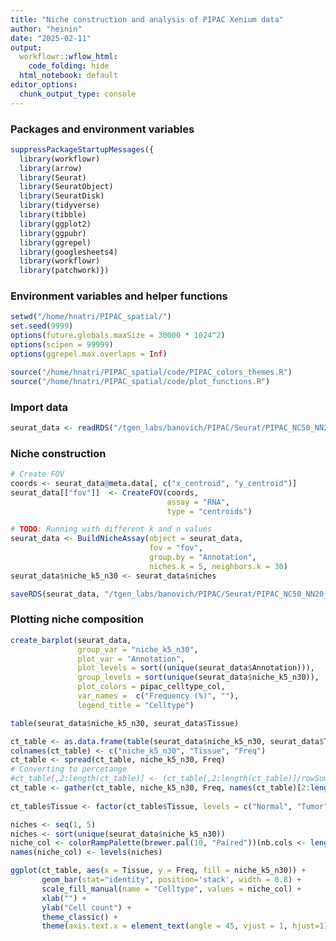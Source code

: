 ```yaml
---
title: "Niche construction and analysis of PIPAC Xenium data"
author: "heinin"
date: "2025-02-11"
output:
  workflowr::wflow_html:
    code_folding: hide
  html_notebook: default
editor_options:
  chunk_output_type: console
---
```


### Packages and environment variables

```r

suppressPackageStartupMessages({
  library(workflowr)
  library(arrow)
  library(Seurat)
  library(SeuratObject)
  library(SeuratDisk)
  library(tidyverse)
  library(tibble)
  library(ggplot2)
  library(ggpubr)
  library(ggrepel)
  library(googlesheets4)
  library(workflowr)
  library(patchwork)})

```

### Environment variables and helper functions

```r

setwd("/home/hnatri/PIPAC_spatial/")
set.seed(9999)
options(future.globals.maxSize = 30000 * 1024^2)
options(scipen = 99999)
options(ggrepel.max.overlaps = Inf)

source("/home/hnatri/PIPAC_spatial/code/PIPAC_colors_themes.R")
source("/home/hnatri/PIPAC_spatial/code/plot_functions.R")

```

### Import data

```r

seurat_data <- readRDS("/tgen_labs/banovich/PIPAC/Seurat/PIPAC_NC50_NN20_PC20_Seurat_annotated_metadata.rds")

```

### Niche construction

```r

# Create FOV
coords <- seurat_data@meta.data[, c("x_centroid", "y_centroid")]
seurat_data[["fov"]]  <- CreateFOV(coords,
                                   assay = "RNA",
                                   type = "centroids")

# TODO: Running with different k and n values
seurat_data <- BuildNicheAssay(object = seurat_data,
                               fov = "fov",
                               group.by = "Annotation",
                               niches.k = 5, neighbors.k = 30)
seurat_data$niche_k5_n30 <- seurat_data$niches

saveRDS(seurat_data, "/tgen_labs/banovich/PIPAC/Seurat/PIPAC_NC50_NN20_PC20_Seurat_annotated_metadata.rds")

```

### Plotting niche composition

```r

create_barplot(seurat_data,
               group_var = "niche_k5_n30",
               plot_var = "Annotation",
               plot_levels = sort((unique(seurat_data$Annotation))),
               group_levels = sort(unique(seurat_data$niche_k5_n30)),
               plot_colors = pipac_celltype_col,
               var_names =  c("Frequency (%)", ""),
               legend_title = "Celltype")

```

```r

table(seurat_data$niche_k5_n30, seurat_data$Tissue)

ct_table <- as.data.frame(table(seurat_data$niche_k5_n30, seurat_data$Tissue))
colnames(ct_table) <- c("niche_k5_n30", "Tissue", "Freq")
ct_table <- spread(ct_table, niche_k5_n30, Freq)
# Converting to percetange
#ct_table[,2:length(ct_table)] <- (ct_table[,2:length(ct_table)]/rowSums(ct_table[,2:length(ct_table)]))*100
ct_table <- gather(ct_table, niche_k5_n30, Freq, names(ct_table)[2:length(names(ct_table))], factor_key=TRUE)
    
ct_table$Tissue <- factor(ct_table$Tissue, levels = c("Normal", "Tumor"))

niches <- seq(1, 5)
niches <- sort(unique(seurat_data$niche_k5_n30))
niche_col <- colorRampPalette(brewer.pal(10, "Paired"))(nb.cols <- length(niches))
names(niche_col) <- levels(niches)

ggplot(ct_table, aes(x = Tissue, y = Freq, fill = niche_k5_n30)) +
       geom_bar(stat="identity", position='stack', width = 0.8) +
       scale_fill_manual(name = "Celltype", values = niche_col) +
       xlab("") +
       ylab("Cell count") +
       theme_classic() +
       theme(axis.text.x = element_text(angle = 45, vjust = 1, hjust=1))

```
